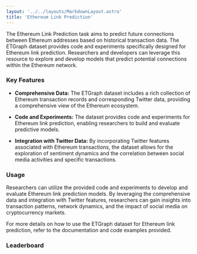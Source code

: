```yaml
---
layout: '../../layouts/MarkdownLayout.astro'
title: 'Ethereum Link Prediction'
---
```



The Ethereum Link Prediction task aims to predict future connections between Ethereum addresses based on historical transaction data. The ETGraph dataset provides code and experiments specifically designed for Ethereum link prediction. Researchers and developers can leverage this resource to explore and develop models that predict potential connections within the Ethereum network.

### Key Features

- **Comprehensive Data:** The ETGraph dataset includes a rich collection of Ethereum transaction records and corresponding Twitter data, providing a comprehensive view of the Ethereum ecosystem.

- **Code and Experiments:** The dataset provides code and experiments for Ethereum link prediction, enabling researchers to build and evaluate predictive models.

- **Integration with Twitter Data:** By incorporating Twitter features associated with Ethereum transactions, the dataset allows for the exploration of sentiment dynamics and the correlation between social media activities and specific transactions.

### Usage

Researchers can utilize the provided code and experiments to develop and evaluate Ethereum link prediction models. By leveraging the comprehensive data and integration with Twitter features, researchers can gain insights into transaction patterns, network dynamics, and the impact of social media on cryptocurrency markets.

For more details on how to use the ETGraph dataset for Ethereum link prediction, refer to the documentation and code examples provided.

### Leaderboard

<Leaderboard jsonString={JSON.stringify(json)} />
